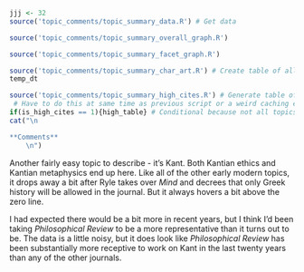 ```r
jjj <- 32
source('topic_comments/topic_summary_data.R') # Get data
```

```r
source('topic_comments/topic_summary_overall_graph.R')
```

```r
source('topic_comments/topic_summary_facet_graph.R')
```

```r
source('topic_comments/topic_summary_char_art.R') # Create table of all articles in topic
temp_dt
```

```r
source('topic_comments/topic_summary_high_cites.R') # Generate table of highly cited articles. 
 # Have to do this at same time as previous script or a weird caching error occurs.
if(is_high_cites == 1){high_table} # Conditional because not all topics have high cites
cat("\n

**Comments**
	\n")
```

Another fairly easy topic to describe - it's Kant. Both Kantian ethics and Kantian metaphysics end up here. Like all of the other early modern topics, it drops away a bit after Ryle takes over _Mind_ and decrees that only Greek history will be allowed in the journal. But it always hovers a bit above the zero line.

I had expected there would be a bit more in recent years, but I think I'd been taking _Philosophical Review_ to be a more representative than it turns out to be. The data is a little noisy, but it does look like _Philosophical Review_ has been substantially more receptive to work on Kant in the last twenty years than any of the other journals.
